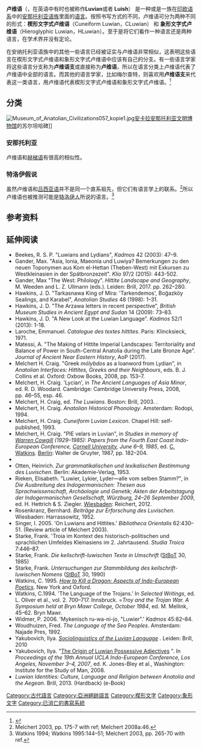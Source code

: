 {{Infobox Language
|name = 卢维语
|nativename = luwili
|familycolor = 印欧语系
|pronunciation = 
|states = [[赫梯帝国|赫梯帝国]]、{{le|阿尔札瓦|Arzawa}}、{{le|新赫梯城邦|Syro-Hittite states}}
|region= [[安纳托利亚|安纳托利亚]]、[[叙利亚|叙利亚]]北部
|speakers = 
|date = 
|ref =
|speakers2  =
|rank=
|extinct= 约公元前600年
|fam1=[[印歐語系|印歐語系]]
|fam2=[[安那托利亚语族|安那托利亚语族]]
|fam3=[[卢维语支|卢维语支]]
|fam4=
|fam5=
|nation=
|agency= 
|iso1= |iso2= |iso3=xlu
|map=[[File:Luwian_Language_de.svg|center]] <center><small>卢维语的分布
}}

'''卢维语'''（{{IPAc-en|ˈ|l|uː|i|ən}}，在英语中有时也被称作'''Luvian'''或者 '''Luish'''） 是一种或是一族在[[印欧语系|印欧语系]]中的[[安那托利亚语族|安那托利亚语族]]里面的[[语言|语言]]。按照书写方式的不同，卢维语可分为两种不同的形式：'''楔形文字式卢维语'''（Cuneiform Luwian，CLuwian） 和 '''象形文字式卢维语'''（Hieroglyphic Luwian，HLuwian）。至于是将它们看作一种语言还是两种语言，在学术界并没有定论。

在安纳托利亚语族中的其他一些语言已经被证实与卢维语非常相似，这表明这些语言在楔形文字式卢维语和象形文字式卢维语中应该有自己的分支。有一些语言学家将这些语言分支称为'''卢维语支'''或直接称为'''卢维语'''，所以在语言分类上卢维语代表了卢维语中全部的语言。而其他的语言学家，比如梅尔查特，则喜欢用'''卢维语支'''来代表这一类语言，用卢维语代表楔形文字式卢维语和象形文字式卢维语。<ref>{{harvnb|Melchert|2012|p=14}}</ref>

==分类==
[[Image:Museum_of_Anatolian_Civilizations057_kopie1.jpg|thumb]][[安卡拉|安卡拉]][[安那托利亚文明博物馆|安那托利亚文明博物馆]]的苏尔坦哈碑]]

===安那托利亚===
{{main|安那托利亚语族}}
卢维语和[[赫梯语|赫梯语]]有很高的相似性。

===特洛伊假说===
虽然卢维语和[[吕西亚语|吕西亚语]]并不是同一个直系祖先，但它们有语言学上的联系。<ref>Melchert 2003, pp. 175-7 with ref; Melchert 2008a:46.</ref>所以卢维语也被推测可能是[[特洛伊人|特洛伊人]]所说的语言。<ref>Watkins 1994; Watkins 1995:144–51; Melchert 2003, pp. 265-70 with ref.</ref>

==参考资料==
{{Reflist}}

==延伸阅读==
{{Refbegin}}
*Beekes, R. S. P. "Luwians and Lydians", ''Kadmos'' 42 (2003): 47–9.
*Gander, Max. "Asia, Ionia, Maeonia und Luwiya? Bemerkungen zu den neuen Toponymen aus Kom el-Hettan (Theben-West) mit Exkursen zu Westkleinasien in der Spätbronzezeit". ''Klio'' 97/2 (2015): 443-502.
*Gander, Max  "The West: Philology". ''Hittite Landscape and Geography'', M. Weeden and L. Z. Ullmann (eds.). Leiden: Brill, 2017. pp. 262–280. 
*Hawkins, J. D. "Tarkasnawa King of Mira: 'Tarkendemos', Boğazköy Sealings, and Karabel", ''Anatolian Studies'' 48 (1998): 1–31.
*Hawkins, J. D. "The Arzawa letters in recent perspective", ''British Museum Studies in Ancient Egypt and Sudan'' 14 (2009): 73–83.
*Hawkins, J. D. "A New Look at the Luwian Language". ''Kadmos'' 52/1 (2013): 1-18.
*Laroche, Emmanuel. ''Catalogue des textes hittites''. Paris: Klincksieck, 1971.
*Matessi, A. "The Making of Hittite Imperial Landscapes: Territoriality and Balance of Power in South-Central Anatolia during the Late Bronze Age". ''Journal of Ancient Near Eastern History'', AoP (2017).
*Melchert H. Craig. "Greek ''mólybdos'' as a loanword from Lydian", in ''Anatolian Interfaces: Hittites, Greeks and their Neighbours'', eds. B. J. Collins et al. Oxford: Oxbow Books, 2008, pp. 153–7.
*Melchert, H. Craig. 'Lycian', in ''The Ancient Languages of Asia Minor'', ed. R. D. Woodard. Cambridge: Cambridge University Press, 2008, pp. 46–55, esp. 46.
*Melchert, H. Craig, ed. ''The Luwians''. Boston: Brill, 2003. {{ISBN|90-04-13009-8}}.
*Melchert, H. Craig. ''Anatolian Historical Phonology''. Amsterdam: Rodopi, 1994.
*Melchert, H. Craig. ''Cuneiform Luvian Lexicon''. Chapel Hill: self-published, 1993.
*Melchert, H. Craig. "PIE velars in Luvian", in ''Studies in memory of [[Warren_Cowgill|Warren Cowgill]] (1929–1985): Papers from the Fourth East Coast Indo-European Conference, [[Cornell_University|Cornell University]], June 6–9, 1985'', ed. [[Calvert_Watkins|C. Watkins]]. [[Berlin|Berlin]]: Walter de Gruyter, 1987, pp. 182–204.
* {{cite web | ref=harv | first=H. Craig | last=Melchert | title=The Position of Anatolian | url=http://www.linguistics.ucla.edu/people/Melchert/The%20Position%20of%20AnatolianRevised3.pdf | year=2012 | accessdate=2020-03-18 | archive-date=2018-09-24 | archive-url=https://web.archive.org/web/20180924012144/https://linguistics.ucla.edu/people/Melchert/The%20Position%20of%20AnatolianRevised3.pdf | dead-url=yes }}
*Otten, Heinrich. ''Zur grammatikalischen und lexikalischen Bestimmung des Luvischen''. Berlin: Akademie-Verlag, 1953.
*Rieken, Elisabeth. "Luwier, Lykier, Lyder—alle vom selben Stamm?", in ''Die Ausbreitung des Indogermanischen: Thesen aus Sprachwissenschaft, Archäologie und Genetik; Akten der Arbeitstagung der Indogermanischen Gesellschaft, Würzburg, 24–26 September 2009'', ed. H. Hettrich & S. Ziegler. [[Wiesbaden|Wiesbaden]]: Reichert, 2012.
*Rosenkranz, Bernhard. ''Beiträge zur Erforschung des Luvischen''. Wiesbaden: Harrassowitz, 1952.
*Singer, I. 2005. 'On Luwians and Hittites.' ''Bibliotheca Orientalis'' 62:430–51. (Review article of Melchert 2003).
*Starke, Frank. 'Troia im Kontext des historisch-politischen und sprachlichen Umfeldes Kleinasiens im 2. Jahrtausend. ''Studia Troica'' 7:446–87.
*Starke, Frank. ''Die keilschrift-luwischen Texte in Umschrift'' ([[StBoT|StBoT]] 30, 1985)
*Starke, Frank. ''Untersuchungen zur Stammbildung des keilschrift-luwischen Nomens'' ([[StBoT|StBoT]] 30, 1990)
*Watkins, C. 1995. ''[[How_to_Kill_a_Dragon:_Aspects_of_Indo-European_Poetics|How to Kill a Dragon: Aspects of Indo-European Poetics]]''. New York and Oxford.
*Watkins, C.1994. 'The Language of the Trojans.' In ''Selected Writings'', ed. L. Oliver et al., vol. 2. 700–717. Innsbruck. ='' Troy and the Trojan War. A Symposium held at Bryn Mawr College, October 1984'', ed. M. Mellink, 45–62. Bryn Mawr.
*Widmer, P. 2006. 'Mykenisch ru-wa-ni-jo, "Luwier".' ''Kadmos'' 45:82–84.
*Woudhuizen, Fred. ''The Language of the Sea Peoples''. Amsterdam: Najade Pres, 1992.
*Yakubovich, Ilya. ''[http://www.brill.com/sociolinguistics-luvian-language Sociolinguistics of the Luvian Language] {{Wayback|url=http://www.brill.com/sociolinguistics-luvian-language |date=20170705191028 }}''. Leiden: Brill, 2010
*Yakubovich, Ilya. "[https://www.academia.edu/517090/The_Origin_of_Luvian_Possessive_Adjectives The Origin of Luwian Possessive Adjectives] {{Wayback|url=https://www.academia.edu/517090/The_Origin_of_Luvian_Possessive_Adjectives |date=20210204055536 }}". In ''Proceedings of the 19th Annual UCLA Indo-European Conference, Los Angeles, November 3–4, 2007'', ed. K. Jones-Bley et al., Washington: Institute for the Study of Man, 2008.
* ''Luwian Identities: Culture, Language and Religion between Anatolia and the Aegean''. Brill, 2013. {{ISBN|978-90-04-25279-0}} (Hardback) {{ISBN|978-90-04-25341-4}} (e-Book)
{{Refend}}

[[Category:古代語言|Category:古代語言]]
[[Category:亞洲絕跡語言|Category:亞洲絕跡語言]]
[[Category:楔形文字|Category:楔形文字]]
[[Category:象形文字|Category:象形文字]]
[[Category:已消亡的書寫系統|Category:已消亡的書寫系統]]